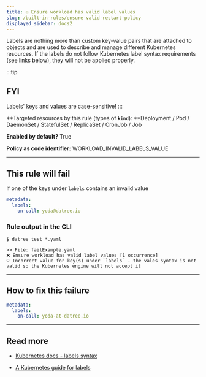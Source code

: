 ```yaml
---
title: ☑️ Ensure workload has valid label values
slug: /built-in-rules/ensure-valid-restart-policy
displayed_sidebar: docs2
---
```


Labels are nothing more than custom key-value pairs that are attached to objects and are used to describe and manage different Kubernetes resources. If the labels do not follow Kubernetes label syntax requirements (see links below), they will not be applied properly.

:::tip

## FYI

Labels' keys and values are case-sensitive!
:::

**Targeted resources by this rule (types of **`kind`**): **Deployment / Pod / DaemonSet / StatefulSet / ReplicaSet / CronJob / Job

**Enabled by default?** True

**Policy as code identifier:** WORKLOAD_INVALID_LABELS_VALUE

---

## This rule will fail

If one of the keys under `labels` contains an invalid value

```yaml
metadata:
  labels:
    on-call: yoda@datree.io
```

### Rule output in the CLI

```none
$ datree test *.yaml

>> File: failExample.yaml
❌ Ensure workload has valid label values [1 occurrence]
💡 Incorrect value for key(s) under `labels` - the vales syntax is not valid so the Kubernetes engine will not accept it
```

---

## How to fix this failure

```yaml
metadata:
  labels:
    on-call: yoda-at-datree.io
```

---

## Read more

- [Kubernetes docs - labels syntax](https://kubernetes.io/docs/concepts/overview/working-with-objects/labels/#syntax-and-character-set)

- [A Kubernetes guide for labels](https://datree-io.webflow.io/resources/a-kubernetes-guide-for-labels-and-selectors#anchor10)
